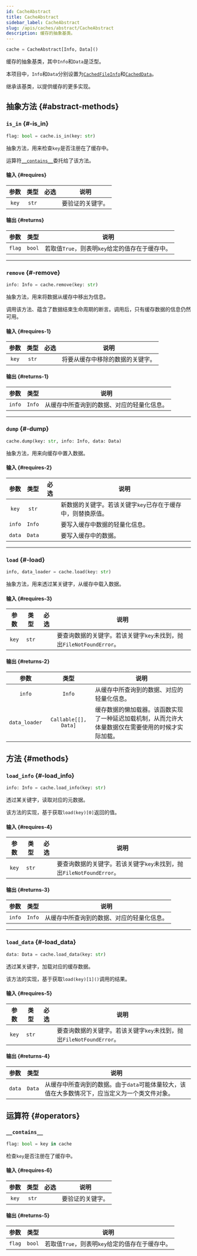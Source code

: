 ```yaml
---
id: CacheAbstract
title: CacheAbstract
sidebar_label: CacheAbstract
slug: /apis/caches/abstract/CacheAbstract
description: 缓存的抽象基类。
---
```




<APITopBar
  type="class"
  isAbstract={true}
  source="caches.abstract.CacheAbstract"
/>

```python
cache = CacheAbstract[Info, Data]()
```

缓存的抽象基类，其中`Info`和`Data`是泛型。

本项目中，`Info`和`Data`分别设置为[`CachedFileInfo`](../typehints/CachedFileInfo.mdx)和[`CachedData`](../typehints/CachedData.mdx)。

继承该基类，以提供缓存的更多实现。

## 抽象方法 {#abstract-methods}

### <IconObjType type="method"/> `is_in` {#-is_in}

```python
flag: bool = cache.is_in(key: str)
```

抽象方法，用来检查`key`是否注册在了缓存中。

运算符[`__contains__`](#-__contains__)委托给了该方法。

#### 输入 {#requires}

| 参数  | 类型  |               必选                | <center>说明</center> |
| :---: | :---: | :-------------------------------: | --------------------- |
| `key` | `str` | <InlineIcon icon={vsiCheckIcon}/> | 要验证的关键字。      |

#### 输出 {#returns}

|  参数  |  类型  | <center>说明</center>                           |
| :----: | :----: | :---------------------------------------------- |
| `flag` | `bool` | 若取值`True`，则表明`key`给定的值存在于缓存中。 |

---

### <IconObjType type="method"/> `remove` {#-remove}

```python
info: Info = cache.remove(key: str)
```

抽象方法，用来将数据从缓存中移出为信息。

调用该方法、蕴含了数据结束生命周期的断言。调用后，只有缓存数据的信息仍然可用。

#### 输入 {#requires-1}

| 参数  | 类型  |               必选                | <center>说明</center>            |
| :---: | :---: | :-------------------------------: | -------------------------------- |
| `key` | `str` | <InlineIcon icon={vsiCheckIcon}/> | 将要从缓存中移除的数据的关键字。 |

#### 输出 {#returns-1}

|  参数  |  类型  | <center>说明</center>                      |
| :----: | :----: | :----------------------------------------- |
| `info` | `Info` | 从缓存中所查询到的数据、对应的轻量化信息。 |

---

### <IconObjType type="method"/> `dump` {#-dump}

```python
cache.dump(key: str, info: Info, data: Data)
```

抽象方法，用来向缓存中置入数据。

#### 输入 {#requires-2}

|  参数  |  类型  |               必选                | <center>说明</center>                                       |
| :----: | :----: | :-------------------------------: | ----------------------------------------------------------- |
| `key`  | `str`  | <InlineIcon icon={vsiCheckIcon}/> | 新数据的关键字。若该关键字`key`已存在于缓存中，则替换原值。 |
| `info` | `Info` | <InlineIcon icon={vsiCheckIcon}/> | 要写入缓存中数据的轻量化信息。                              |
| `data` | `Data` | <InlineIcon icon={vsiCheckIcon}/> | 要写入缓存中的数据。                                        |

---

### <IconObjType type="method"/> `load` {#-load}

```python
info, data_loader = cache.load(key: str)
```

抽象方法，用来透过某关键字，从缓存中载入数据。

#### 输入 {#requires-3}

| 参数  | 类型  |               必选                | <center>说明</center>                                                |
| :---: | :---: | :-------------------------------: | -------------------------------------------------------------------- |
| `key` | `str` | <InlineIcon icon={vsiCheckIcon}/> | 要查询数据的关键字。若该关键字`key`未找到，抛出`FileNotFoundError`。 |

#### 输出 {#returns-2}

|     参数      |         类型         | <center>说明</center>                                                                              |
| :-----------: | :------------------: | :------------------------------------------------------------------------------------------------- |
|    `info`     |        `Info`        | 从缓存中所查询到的数据、对应的轻量化信息。                                                         |
| `data_loader` | `Callable[[], Data]` | 缓存数据的懒加载器。该函数实现了一种延迟加载机制，从而允许大体量数据仅在需要使用的时候才实际加载。 |

## 方法 {#methods}

### <IconObjType type="method"/> `load_info` {#-load_info}

```python
info: Info = cache.load_info(key: str)
```

透过某关键字，读取对应的元数据。

该方法的实现，基于获取`load(key)[0]`返回的值。

#### 输入 {#requires-4}

| 参数  | 类型  |               必选                | <center>说明</center>                                                |
| :---: | :---: | :-------------------------------: | -------------------------------------------------------------------- |
| `key` | `str` | <InlineIcon icon={vsiCheckIcon}/> | 要查询数据的关键字。若该关键字`key`未找到，抛出`FileNotFoundError`。 |

#### 输出 {#returns-3}

|  参数  |  类型  | <center>说明</center>                      |
| :----: | :----: | :----------------------------------------- |
| `info` | `Info` | 从缓存中所查询到的数据、对应的轻量化信息。 |

---

### <IconObjType type="method"/> `load_data` {#-load_data}

```python
data: Data = cache.load_data(key: str)
```

透过某关键字，加载对应的缓存数据。

该方法的实现，基于获取`load(key)[1]()`调用的结果。

#### 输入 {#requires-5}

| 参数  | 类型  |               必选                | <center>说明</center>                                                |
| :---: | :---: | :-------------------------------: | -------------------------------------------------------------------- |
| `key` | `str` | <InlineIcon icon={vsiCheckIcon}/> | 要查询数据的关键字。若该关键字`key`未找到，抛出`FileNotFoundError`。 |

#### 输出 {#returns-4}

|  参数  |  类型  | <center>说明</center>                                                                          |
| :----: | :----: | :--------------------------------------------------------------------------------------------- |
| `data` | `Data` | 从缓存中所查询到的数据。由于`data`可能体量较大，该值在大多数情况下，应当定义为一个类文件对象。 |

## 运算符 {#operators}

### <IconObjType type="op"/> `__contains__`

```python
flag: bool = key in cache
```

检查`key`是否注册在了缓存中。

#### 输入 {#requires-6}

| 参数  | 类型  |               必选                | <center>说明</center> |
| :---: | :---: | :-------------------------------: | --------------------- |
| `key` | `str` | <InlineIcon icon={vsiCheckIcon}/> | 要验证的关键字。      |

#### 输出 {#returns-5}

|  参数  |  类型  | <center>说明</center>                           |
| :----: | :----: | :---------------------------------------------- |
| `flag` | `bool` | 若取值`True`，则表明`key`给定的值存在于缓存中。 |
